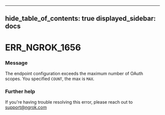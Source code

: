 

---
hide_table_of_contents: true
displayed_sidebar: docs
---


# ERR_NGROK_1656

### Message
The endpoint configuration exceeds the maximum number of OAuth scopes. You specified `COUNT`, the max is `MAX`.

<ErrorDetails />



### Further help
If you're having trouble resolving this error, please reach out to [support@ngrok.com](mailto:support@ngrok.com?subject=Help%20with%20ERR_NGROK_1656)

